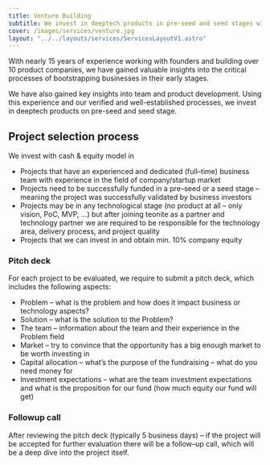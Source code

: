 ```yaml
---
title: Venture Building
subtitle: We invest in deeptech products in pre-seed and seed stages with cash & equity model.
cover: /images/services/venture.jpg
layout: "../../layouts/services/ServicesLayoutV1.astro"
---
```


With nearly 15 years of experience working with founders and building over 10 product companies, we have gained valuable insights into the critical processes of bootstrapping businesses in their early stages.

We have also gained key insights into team and product development. Using this experience and our verified and well-established processes, we invest in deeptech products on pre-seed and seed stage.

## Project selection process

We invest with cash & equity model in

- Projects that have an experienced and dedicated (full–time) business team with experience in the field of company/startup market
- Projects need to be successfully funded in a pre–seed or a seed stage – meaning the project was successfully validated by business investors
- Projects may be in any technological stage (no product at all – only vision, PoC, MVP, …) but after joining teonite as a partner and technology partner we are required to be responsible for the technology area, delivery process, and project quality
- Projects that we can invest in and obtain min. 10% company equity

### Pitch deck

For each project to be evaluated, we require to submit a pitch deck, which includes the following aspects:

- Problem – what is the problem and how does it impact business or technology aspects?
- Solution – what is the solution to the Problem?
- The team – information about the team and their experience in the Problem field
- Market – try to convince that the opportunity has a big enough market to be worth investing in
- Capital allocation – what’s the purpose of the fundraising – what do you need money for
- Investment expectations – what are the team investment expectations and what is the proposition for our fund (how much equity our fund will get)

### Followup call

After reviewing the pitch deck (typically 5 business days) – if the project will be accepted for further evaluation there will be a follow–up call, which will be a deep dive into the project itself.
